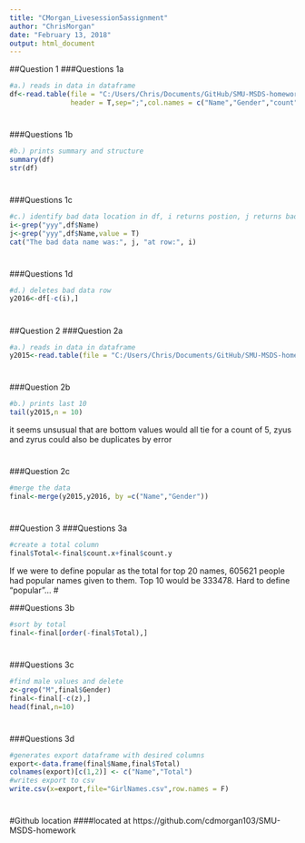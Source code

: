 ```yaml
---
title: "CMorgan_Livesession5assignment"
author: "ChrisMorgan"
date: "February 13, 2018"
output: html_document
---
```


##Question 1
###Questions 1a
```r
#a.) reads in data in dataframe
df<-read.table(file = "C:/Users/Chris/Documents/GitHub/SMU-MSDS-homework/6306/Unit 5/yob2016.txt",
               header = T,sep=";",col.names = c("Name","Gender","count"))
```

#

###Questions 1b
```r
#b.) prints summary and structure
summary(df)
str(df)
```

#

###Questions 1c
```r
#c.) identify bad data location in df, i returns postion, j returns bad name. cat prints it
i<-grep("yyy",df$Name)
j<-grep("yyy",df$Name,value = T)
cat("The bad data name was:", j, "at row:", i)
```

#

###Questions 1d
```r
#d.) deletes bad data row
y2016<-df[-c(i),]
```

#

##Question 2
###Question 2a
```r
#a.) reads in data in dataframe
y2015<-read.table(file = "C:/Users/Chris/Documents/GitHub/SMU-MSDS-homework/6306/Unit 5/yob2015.txt",header = T,sep=",",col.names = c("Name","Gender","count"))
```

#

###Question 2b
```r
#b.) prints last 10
tail(y2015,n = 10)
```
it seems unsusual that are bottom values would all tie for a count of 5, zyus and zyrus could also be duplicates by error

#

###Question 2c
```r
#merge the data
final<-merge(y2015,y2016, by =c("Name","Gender"))
```

#

##Question 3
###Questions 3a
```r
#create a total column
final$Total<-final$count.x+final$count.y
```
If we were to define popular as the total for top 20 names, 605621 people had popular names given to them. Top 10 would be 333478. Hard to define "popular"...
#

###Questions 3b
```r
#sort by total
final<-final[order(-final$Total),]
```

#

###Questions 3c
```r
#find male values and delete
z<-grep("M",final$Gender)
final<-final[-c(z),]
head(final,n=10)
```

#

###Questions 3d
```r
#generates export dataframe with desired columns
export<-data.frame(final$Name,final$Total)
colnames(export)[c(1,2)] <- c("Name","Total")
#writes export to csv
write.csv(x=export,file="GirlNames.csv",row.names = F)
```

#

#Github location
####located at https://github.com/cdmorgan103/SMU-MSDS-homework
